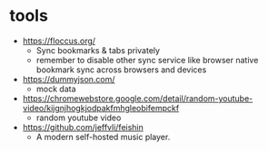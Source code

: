 # tools

- https://floccus.org/
  - Sync bookmarks & tabs privately
  - remember to disable other sync service like browser native bookmark sync
across browsers and devices
- https://dummyjson.com/
  - mock data
- https://chromewebstore.google.com/detail/random-youtube-video/kijgnjhogkjodpakfmhgleobifempckf
  - random youtube video
- https://github.com/jeffvli/feishin
  - A modern self-hosted music player.


